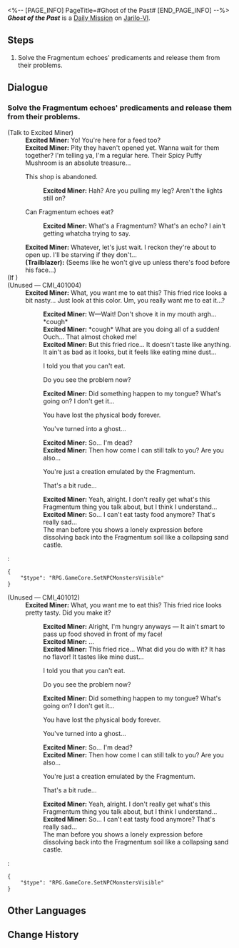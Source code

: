 <%-- [PAGE_INFO]
PageTitle=#Ghost of the Past#
[END_PAGE_INFO] --%>
{{Stub|Dialogue.}}
{{Mission Infobox
|id            = 3011605
|title         = 
|image         = <!--Mission Ghost of the Past.png-->
|type          = Daily
|event_name    = 
|chapter       = 
|requirements  = {{subst:void|<!--Unknown: {"Type":"Manual"}-->}}
|summary       = <!--official mission summary from Fate's Atlas-->
|characters    = Excited Miner; Trailblazer
|startLocation = [[Jarilo-VI]] - [[Rivet Town]]
|world         = Jarilo-VI
|area          = Rivet Town
|prev          = 
|next          = 
|rewards       = Credit*5,000
}}
'''''Ghost of the Past''''' is a [[Daily Mission]] on [[Jarilo-VI]].

==Steps==
# Solve the Fragmentum echoes' predicaments and release them from their problems.

<!--
==Gameplay Notes==

--><!--
==Trial Character==

-->
==Dialogue==
{{Stub Dialogue}}

===Solve the Fragmentum echoes' predicaments and release them from their problems.{{subst:void|<!--301160501-->}}===
{{Mission Description|type=daily|location=Rivet Town|Some Silvermane Guard patrols spotted illusory echoes in the Fragmentum who are stuck inside due to unfinished businesses. Help them.<br />The excited miner is waiting for the restaurant to open...}}
{{Dialogue Start}}

;(Talk to Excited Miner)
:'''Excited Miner:''' Yo! You're here for a feed too?
:'''Excited Miner:''' Pity they haven't opened yet. Wanna wait for them together? I'm telling ya, I'm a regular here. Their Spicy Puffy Mushroom is an absolute treasure...
:{{DIcon|Arrow}} This shop is abandoned.
::'''Excited Miner:''' Hah? Are you pulling my leg? Aren't the lights still on?
:{{DIcon|Arrow}} Can Fragmentum echoes eat?
::'''Excited Miner:''' What's a Fragmentum? What's an echo? I ain't getting whatcha trying to say.
:'''Excited Miner:''' Whatever, let's just wait. I reckon they're about to open up. I'll be starving if they don't...
:'''(Trailblazer):''' (Seems like he won't give up unless there's food before his face...)
;(If {{cx}}<!--SubMission Finish: 301160501-->)
;(Unused &mdash; CMI_401004)
:'''Excited Miner:''' What, you want me to eat this? This fried rice looks a bit nasty... Just look at this color. Um, you really want me to eat it...?
::'''Excited Miner:''' W&mdash;Wait! Don't shove it in my mouth argh... *cough*
::'''Excited Miner:''' *cough* What are you doing all of a sudden! Ouch... That almost choked me!
::'''Excited Miner:''' But this fried rice... It doesn't taste like anything. It ain't as bad as it looks, but it feels like eating mine dust...
::{{DIcon|Arrow}} I told you that you can't eat.
::{{DIcon|Arrow}} Do you see the problem now?
::'''Excited Miner:''' Did something happen to my tongue? What's going on? I don't get it...
::{{DIcon|Arrow}} You have lost the physical body forever.
::{{DIcon|Arrow}} You've turned into a ghost...
::'''Excited Miner:''' So... I'm dead?
::'''Excited Miner:''' Then how come I can still talk to you? Are you also...
::{{DIcon|Arrow}} You're just a creation emulated by the Fragmentum.
::{{DIcon|Arrow}} That's a bit rude...
::'''Excited Miner:''' Yeah, alright. I don't really get what's this Fragmentum thing you talk about, but I think I understand...
::'''Excited Miner:''' So... I can't eat tasty food anymore? That's really sad...
::The man before you shows a lonely expression before dissolving back into the Fragmentum soil like a collapsing sand castle.
:<pre>{
	"$type": "RPG.GameCore.SetNPCMonstersVisible"
}</pre>

;(Unused &mdash; CMI_401012)
:'''Excited Miner:''' What, you want me to eat this? This fried rice looks pretty tasty. Did you make it?
::'''Excited Miner:''' Alright, I'm hungry anyways &mdash; It ain't smart to pass up food shoved in front of my face!
::'''Excited Miner:''' ...
::'''Excited Miner:''' This fried rice... What did you do with it? It has no flavor! It tastes like mine dust...
::{{DIcon|Arrow}} I told you that you can't eat.
::{{DIcon|Arrow}} Do you see the problem now?
::'''Excited Miner:''' Did something happen to my tongue? What's going on? I don't get it...
::{{DIcon|Arrow}} You have lost the physical body forever.
::{{DIcon|Arrow}} You've turned into a ghost...
::'''Excited Miner:''' So... I'm dead?
::'''Excited Miner:''' Then how come I can still talk to you? Are you also...
::{{DIcon|Arrow}} You're just a creation emulated by the Fragmentum.
::{{DIcon|Arrow}} That's a bit rude...
::'''Excited Miner:''' Yeah, alright. I don't really get what's this Fragmentum thing you talk about, but I think I understand...
::'''Excited Miner:''' So... I can't eat tasty food anymore? That's really sad...
::The man before you shows a lonely expression before dissolving back into the Fragmentum soil like a collapsing sand castle.
:<pre>{
	"$type": "RPG.GameCore.SetNPCMonstersVisible"
}</pre>
{{Dialogue End}}

==Other Languages==
{{Other Languages
|en   = Ghost of the Past
|zhs  = 过去之灵
|zht  = 過去之靈
|ja   = 過去の霊
|ko   = 과거의 영혼
|es   = Un fantasma del pasado
|fr   = Fantôme du passé
|ru   = Призрак прошлого
|th   = วิญญาณจากอดีต
|vi   = Linh Hồn Xưa Cũ
|de   = Geist aus der Vergangenheit
|id   = Hantu dari Masa Lalu
|pt   = Fantasma do Passado
}}

==Change History==
{{Change History|1.0}}
